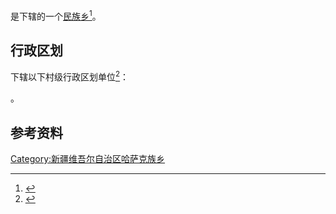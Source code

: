 {{中国乡级行政区|65/22/01/201/000}}

'''{{PAGENAMEBASE}}'''是{{PRC admin/fullname|65/22/01/201/000|3}}下辖的一个[[民族乡|民族乡]]<ref>{{PRC admin/ref sgc|{{PRC admin/parent|65/22/01/201/000}}}}</ref>。

== 行政区划 ==
{{PAGENAMEBASE}}下辖以下村级行政区划单位<ref>{{PRC admin/ref sgc|65/22/01/201/000}}</ref>：

{{PRC admin/children|65/22/01/201/000}}。

== 参考资料 ==
{{reflist}}

{{新疆行政区划小作品}}
{{PRC admin/navcat|65/22/01/201/000}}
[[Category:新疆维吾尔自治区哈萨克族乡|Category:新疆维吾尔自治区哈萨克族乡]]